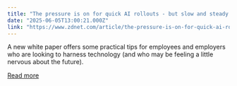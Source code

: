 ```yaml
---
title: "The pressure is on for quick AI rollouts - but slow and steady wins this race too"
date: "2025-06-05T13:00:21.000Z"
link: "https://www.zdnet.com/article/the-pressure-is-on-for-quick-ai-rollouts-but-slow-and-steady-wins-this-race-too/"
---
```


A new white paper offers some practical tips for employees and employers who are looking to harness technology (and who may be feeling a little nervous about the future).

[Read more](https://www.zdnet.com/article/the-pressure-is-on-for-quick-ai-rollouts-but-slow-and-steady-wins-this-race-too/)
